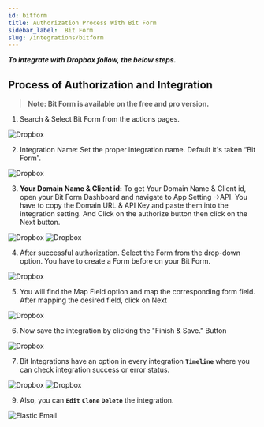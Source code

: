 ```yaml
---
id: bitform
title: Authorization Process With Bit Form
sidebar_label:  Bit Form
slug: /integrations/bitform
---
```


***To integrate with Dropbox follow, the below steps.***

## Process of Authorization and Integration
> **Note: Bit Form is available on the free and pro version.**

1. Search & Select Bit Form from the actions pages.
 <Image src="actions/bit-form/select-bit-form" alt="Dropbox" w="1020" h="350" />


2. Integration Name: Set the proper integration name. Default it's taken “Bit Form”.
 <Image src="actions/bit-form/integration-name" alt="Dropbox" w="1020" h="350" />


3. **Your Domain Name & Client id:**  To get Your Domain Name & Client id, open your Bit Form Dashboard and navigate to App Setting ->API. You have to copy the Domain URL & API Key and paste them into the integration setting. And Click on the authorize button then click on the Next button. 

 <Image src="actions/bit-form/domain-url-client-id" alt="Dropbox" w="1020" h="350" />
 <Image src="actions/bit-form/get-domail-url-api-key" alt="Dropbox" w="1020" h="350" />


4. After successful authorization. Select the Form from the drop-down option. You have to create a Form before on your Bit Form. 
 <Image src="actions/bit-form/select-bit-form" alt="Dropbox" w="1020" h="350" />

5. You will find the Map Field option and map the corresponding form field. After mapping the desired field, click on Next
 <Image src="actions/bit-form/select-bit-form" alt="Dropbox" w="1020" h="350" />

6. Now save the integration by clicking the "Finish & Save." Button
 <Image src="actions/bit-form/finish-and-save" alt="Dropbox" w="1020" h="350" />

7. Bit Integrations have an option in every integration **`Timeline`** where you can check integration success or error status.
 <Image src="actions/bit-form/timeline" alt="Dropbox" w="1020" h="350" />
 <Image src="actions/bit-form/sucess-or-error-status" alt="Dropbox" w="1020" h="350" />

9. Also, you can **`Edit`** **`Clone`** **`Delete`** the integration.

 <Image src="actions/acumbamail/edit-clone-delete" alt="Elastic Email" w="1020" h="350" />